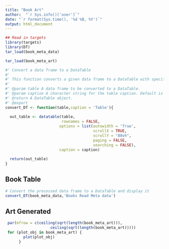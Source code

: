 ```yaml
---
title: "Book Art"
author:  "`r Sys.info()['user']`"
date: "`r format(Sys.time(), '%d %B, %Y')`"
output: html_document
---
```



```r

## Read in targets
library(targets)
library(DT)
tar_load(book_meta_data)

tar_load(book_meta_art)

#' Convert a data frame to a DataTable
#'
#' This function converts a given data frame to a DataTable with specified options.
#'
#' @param table A data frame to be converted to a DataTable.
#' @param caption A character string for the table caption. Default is 'Table'.
#' @return A DataTable object.
#' @export
convert_DT <- function(table,caption = 'Table'){
  
  out_table <- datatable(table,
                         rownames = FALSE,
                        options = list(autowidth = 'True',
                                       scrollX = TRUE,
                                       scrollY = "80vh",
                                       paging = FALSE,
                                       searching = FALSE),
                        caption = caption)
  
  return(out_table)
}


```

## Book Table

```r

# Convert the processed data frame to a DataTable and display it
convert_DT(book_meta_data,'Books Read Meta data')

```

## Art Generated

```r
 par(mfrow = c(ceiling(sqrt(length(book_meta_art))), 
                    ceiling(sqrt(length(book_meta_art)))))
 for (plot_obj in book_meta_art) {
        plot(plot_obj)
      }
```


